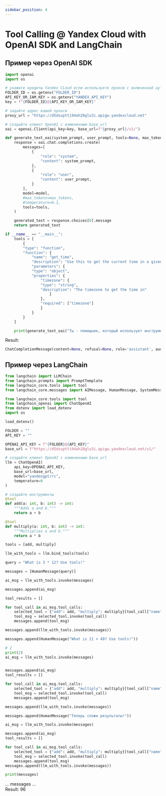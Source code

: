 ```yaml
---
sidebar_position: 4
---
```


# Tool Calling @ Yandex Cloud with OpenAI SDK and LangChain

## Пример через OpenAI SDK

```python
import openai
import os

# укажите кредиты Yandex CLoud если используете проксю с включенной аутентификацией
FOLDER_ID = os.getenv("FOLDER_ID")
API_KEY_OR_IAM_KEY = os.getenv("YANDEX_API_KEY")
key = f"{FOLDER_ID}@{API_KEY_OR_IAM_KEY}"

# задайте адрес вашей прокси
proxy_url = "https://d5dsuptti94ah28glu3i.apigw.yandexcloud.net"

# создайте клиент OpenAI с измененным base_url
oai = openai.Client(api_key=key, base_url=f"{proxy_url}/v1/")

def generate_text_oai(system_prompt, user_prompt, tools=None, max_tokens=2000, temperature=0.1, model=f"yandexgpt/rc"):
    response = oai.chat.completions.create(
        messages=[
            {
                "role": "system",
                "content": system_prompt,
            },
            {
                "role": "user",
                "content": user_prompt,
            }
        ],
        model=model,
        #max_tokens=max_tokens,
        #temperature=0.1,
        tools=tools,
    )

    generated_text = response.choices[0].message
    return generated_text

if __name__ == "__main__":
    tools = [
        {
        "type": "function",
        "function": {
            "name": "get_time",
            "description": "Use this to get the current time in a given timezone.",
            "parameters": {
            "type": "object",
            "properties": {
                "timezone": {
                "type": "string",
                "description": "The timezone to get the time in"
                    }
                },
                "required": ["timezone"]
                }
            }
        }
    ]

    print(generate_text_oai("Ты - помощник, который использует инструменты.", "Сколько времени в Москве?", tools=tools))
```

Result:
```python
ChatCompletionMessage(content=None, refusal=None, role='assistant', audio=None, function_call=None, tool_calls=[ChatCompletionMessageToolCall(id='call_aKOD7h0D', function=Function(arguments='{"timezone": "Europe/Moscow"}', name='get_time'), type='function')])
```

## Пример через LangChain

```python yandex_llm.py
from langchain import LLMChain
from langchain.prompts import PromptTemplate
from langchain_core.tools import tool
from langchain_core.messages import AIMessage, HumanMessage, SystemMessage, ToolMessage

from langchain_core.tools import tool
from langchain_openai import ChatOpenAI
from dotenv import load_dotenv
import os

load_dotenv()

FOLDER = ""
API_KEY = ""

OPENAI_API_KEY = f"{FOLDER}@{API_KEY}"
base_url = f"https://d5dsuptti94ah28glu3i.apigw.yandexcloud.net/v1/"

# создайте клиент OpenAI с измененным base_url
llm = ChatOpenAI(
    api_key=OPENAI_API_KEY,
    base_url=base_url,
    model="yandexgpt/rc",
    temperature=0
)

# создайте инструменты
@tool
def add(a: int, b: int) -> int:
    """Adds a and b."""
    return a + b

@tool
def multiply(a: int, b: int) -> int:
    """Multiplies a and b."""
    return a * b

tools = [add, multiply]

llm_with_tools = llm.bind_tools(tools)

query = "What is 3 * 12? Use tools!"

messages = [HumanMessage(query)]

ai_msg = llm_with_tools.invoke(messages)

messages.append(ai_msg)

tool_results = []

for tool_call in ai_msg.tool_calls:
    selected_tool = {"add": add, "multiply": multiply}[tool_call["name"].lower()]
    tool_msg = selected_tool.invoke(tool_call)
    messages.append(tool_msg)

messages.append(llm_with_tools.invoke(messages))

messages.append(HumanMessage("What is 11 + 49? Use tools!"))

# 2
print(2)
ai_msg = llm_with_tools.invoke(messages)


messages.append(ai_msg)
tool_results = []

for tool_call in ai_msg.tool_calls:
    selected_tool = {"add": add, "multiply": multiply}[tool_call["name"].lower()]
    tool_msg = selected_tool.invoke(tool_call)
    messages.append(tool_msg)

messages.append(llm_with_tools.invoke(messages))

messages.append(HumanMessage("Теперь сложи результаты!"))

ai_msg = llm_with_tools.invoke(messages)

messages.append(ai_msg)
tool_results = []

for tool_call in ai_msg.tool_calls:
    selected_tool = {"add": add, "multiply": multiply}[tool_call["name"].lower()]
    tool_msg = selected_tool.invoke(tool_call)
    messages.append(tool_msg)
messages.append(llm_with_tools.invoke(messages))

print(messages)
```

... messages ...<br />
Result: 96